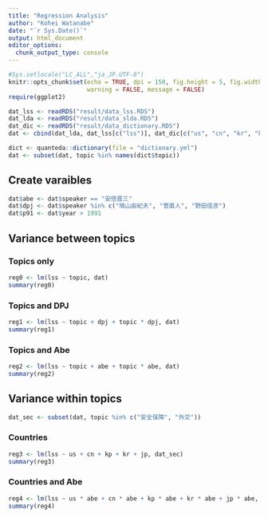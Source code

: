 ```yaml
---
title: "Regression Analysis"
author: "Kohei Watanabe"
date: "`r Sys.Date()`"
output: html_document
editor_options: 
  chunk_output_type: console
---
```


```r
#Sys.setlocale("LC_ALL","ja_JP.UTF-8")
knitr::opts_chunk$set(echo = TRUE, dpi = 150, fig.height = 5, fig.width = 10,
                      warning = FALSE, message = FALSE)
require(ggplot2)
```

```r
dat_lss <- readRDS("result/data_lss.RDS")
dat_lda <- readRDS("result/data_slda.RDS")
dat_dic <- readRDS("result/data_dictionary.RDS")
dat <- cbind(dat_lda, dat_lss[c("lss")], dat_dic[c("us", "cn", "kr", "kp", "jp")])

dict <- quanteda::dictionary(file = "dictionary.yml")
dat <- subset(dat, topic %in% names(dict$topic))
```

## Create varaibles

```r
dat$abe <- dat$speaker == "安倍晋三"
dat$dpj <- dat$speaker %in% c("鳩山由紀夫", "菅直人", "野田佳彦")
dat$p91 <- dat$year > 1991
```

## Variance between topics {.tabset}

### Topics only

```r
reg0 <- lm(lss ~ topic, dat)
summary(reg0)
```

### Topics and DPJ

```r
reg1 <- lm(lss ~ topic + dpj + topic * dpj, dat)
summary(reg1)
```

### Topics and Abe

```r
reg2 <- lm(lss ~ topic + abe + topic * abe, dat)
summary(reg2)
```

## Variance within topics {.tabset}

```r
dat_sec <- subset(dat, topic %in% c("安全保障", "外交"))
```

### Countries

```r
reg3 <- lm(lss ~ us + cn + kp + kr + jp, dat_sec)
summary(reg3)
```

### Countries and Abe

```r
reg4 <- lm(lss ~ us * abe + cn * abe + kp * abe + kr * abe + jp * abe, dat_sec)
summary(reg4)
```

